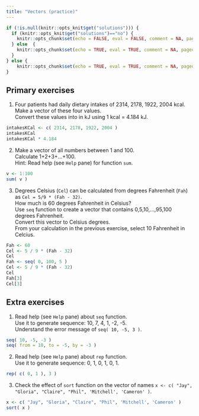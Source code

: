 ```yaml
---
title: "Vectors (practice)"
---
```


```r
if (!is.null(knitr::opts_knit$get("solutions"))) {
  if (knitr::opts_knit$get("solutions")=="no") {
    knitr::opts_chunk$set(echo = FALSE, eval = FALSE, comment = NA, paged.print=FALSE)
  } else  {
    knitr::opts_chunk$set(echo = TRUE, eval = TRUE, comment = NA, paged.print=FALSE)
  }
} else {
    knitr::opts_chunk$set(echo = TRUE, eval = TRUE, comment = NA, paged.print=FALSE)
}
```

## Primary exercises

1. Four patients had daily dietary intakes of 2314, 2178, 1922, 2004 kcal.  
Make a vector of these four values.  
Convert these values into in kJ using 1 kcal = 4.184 kJ.

```r
intakesKCal <- c( 2314, 2178, 1922, 2004 )
intakesKCal
intakesKCal * 4.184
```

2. Make a vector of all numbers between 1 and 100.  
Calculate 1+2+3+…+100.  
Hint: Read help (see `Help` pane) for function `sum`. 

```r
v <- 1:100
sum( v )
```

3. Degrees Celsius (`Cel`) can be calculated from degrees Fahrenheit (`Fah`) as `Cel = 5/9 * (Fah - 32)`.  
How much is 60 degrees Fahrenheit in Celsius?  
Use `seq` function to create a vector that contains 0,5,10,...,95,100 degrees Fahrenheit.  
Convert this vector to Celsius degrees.  
From your calculation in the previous exercise, select 10 Fahrenheit in Celcius.

```r
Fah <- 60
Cel <- 5 / 9 * (Fah - 32)
Cel
Fah <- seq( 0, 100, 5 )
Cel <- 5 / 9 * (Fah - 32)
Cel
Fah[3]
Cel[3]
```

## Extra exercises

1. Read help (see `Help` pane) about `seq` function.  
Use it to generate sequence: 10, 7, 4, 1, -2, -5.  
Understand the error message of `seq( 10, -5, 3 )`.

```r
seq( 10, -5, -3 )
seq( from = 10, to = -5, by = -3 )
```

2. Read help (see `Help` pane) about `rep` function.  
Use it to generate sequence: 0, 1, 0, 1, 0, 1.  

```r
rep( c( 0, 1 ), 3 )
```

3. Check the effect of `sort` function on the vector of names `x <- c( "Jay", "Gloria", "Claire", "Phil", 'Mitchell', 'Cameron' )`.

```r
x <- c( "Jay", "Gloria", "Claire", "Phil", 'Mitchell', 'Cameron' )
sort( x )
```
